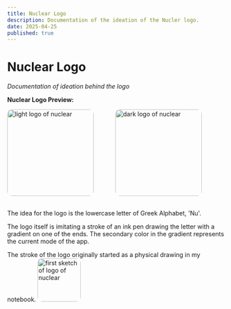 ```yaml
---
title: Nuclear Logo
description: Documentation of the ideation of the Nucler logo.
date: 2025-04-25
published: true
---
```


# **Nuclear Logo**
*Documentation of ideation behind the logo*

**Nuclear Logo Preview:**

<div style="display: flex; gap: 50px;">
<img src="../library/logos/logo-light-preview.png" alt="light logo of nuclear" style="width: 200px; height: 200px; border-radius:10px;" />
<img src="../library/logos/logo-dark-preview.png" alt="dark logo of nuclear" style="width: 200px; height: 200px; border-radius:10px;" />
</div>

<br />

The idea for the logo is the lowercase letter of Greek Alphabet, 'Nu'.

The logo itself is imitating a stroke of an ink pen drawing the letter with a gradient on one of the ends. The secondary color in the gradient represents the current mode of the app.

The stroke of the logo originally started as a physical drawing in my notebook.
<img src="../library/logos/logo-first-sketch.jpeg" alt="first sketch of logo of nuclear" style="width: 100px; height: 100px; border-radius:10px;"/>